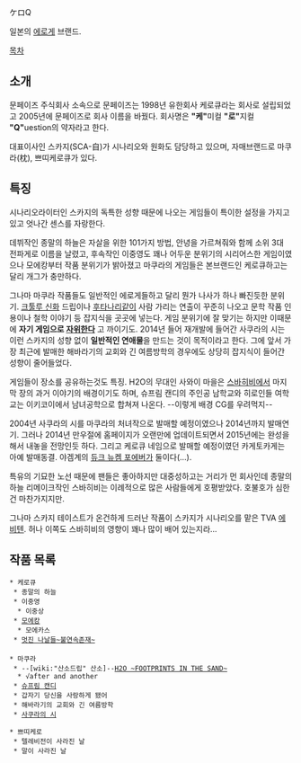 ケロQ

일본의 [[에로게]] 브랜드. 

[[목차]]

== 소개 ==
문페이즈 주식회사 소속으로 문페이즈는 1998년 유한회사 케로큐라는 회사로 설립되었고 2005년에 문페이즈로 회사 이름을 바꿨다. 회사명은 '''"케"'''미컬 '''"로"'''지컬 '''"Q"'''uestion의 약자라고 한다.

대표이사인 스카지(SCA-自)가 시나리오와 원화도 담당하고 있으며, 자매브랜드로 마쿠라(枕), 쁘띠케로큐가 있다. 

== 특징 ==
시나리오라이터인 스카지의 독특한 성향 때문에 나오는 게임들이 특이한 설정을 가지고 있고 엇나간 센스를 자랑한다.

데뷔작인 종말의 하늘은 자살을 위한 101가지 방법, 안녕을 가르쳐줘와 함께 소위 3대 전파게로 이름을 날렸고, 후속작인 이중영도 꽤나 어두운 분위기의 시리어스한 게임이였으나 모에캉부터 작품 분위기가 밝아졌고 마쿠라의 게임들은 본브랜드인 케로큐하고는 달리 개그가 충만하다.

그나마 마쿠라 작품들도 일반적인 에로게들하고 달리 뭔가 나사가 하나 빠진듯한 분위기. [[크툴루 신화]] 드립이나 [[후타나리]]같이 사람 가리는 연출이 꾸준히 나오고 문학 작품 인용이나 철학 이야기 등 잡지식을 곳곳에 넣는다. 게임 분위기에 잘 맞기는 하지만 이때문에 '''자기 게임으로 [[자위]]한다''' 고 까이기도. 2014년 들어 재개발에 들어간 사쿠라의 시는 이런 스카지의 성향 없이 '''일반적인 연애물'''을 만드는 것이 목적이라고 한다. 그에 앞서 가장 최근에 발매한 해바라기의 교회와 긴 여름방학의 경우에도 상당히 잡지식이 들어간 성향이 줄어들었다.

게임들이 장소를 공유하는것도 특징. H2O의 무대인 사와이 마을은 [[스바히비]]에서 마지막 장의 과거 이야기의 배경이기도 하며, 슈프림 캔디의 주인공 남학교와 히로인들 여학교는 이키코이에서 남녀공학으로 합쳐져 나온다. --이렇게 배경 CG를 우려먹지--

2004년 사쿠라의 시를 마쿠라의 처녀작으로 발매할 예정이였으나 2014년까지 발매연기. 그러나 2014년 만우절에 홈페이지가 오랜만에 업데이트되면서 2015년에는 완성을 해서 내놓을 전망인듯 하다. 그리고 케로큐 네임으로 발매할 예정이였던 카게토카게는 아예 발매동결. 야겜계의 [[듀크 뉴켐 포에버]]가 둘이다(…).

특유의 기묘한 노선 때문에 팬들은 좋아하지만 대중성하고는 거리가 먼 회사인데 종말의 하늘 리메이크작인 스바히비는 이례적으로 많은 사람들에게 호평받았다. 호불호가 심한건 마찬가지지만.

그나마 스카지 테이스트가 온건하게 드러난 작품이 스카지가 시나리오를 맡은 TVA [[에비텐]]. 허나 이쪽도 스바히비의 영향이 꽤나 많이 배어 있는지라...

== 작품 목록 ==
 * 케로큐
  * 종말의 하늘
  * 이중영
   * 이중상
  * [[모에캉]]
   * 모에카스
  * [[멋진 나날들~불연속존재~]]
 
 * 마쿠라
  * --[wiki:"산소드립" 산소]--[[H2O ~FOOTPRINTS IN THE SAND~]]
   * √after and another
  * [[슈프림 캔디]]
  * 갑자기 당신을 사랑하게 됐어
  * 해바라기의 교회와 긴 여름방학
  * [[사쿠라의 시]]

 * 쁘띠케로
  * 텔레비전이 사라진 날
  * 말이 사라진 날
